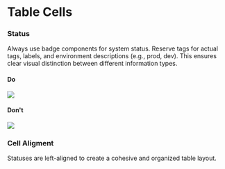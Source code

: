 # Table Cells 

### Status

Always use badge components for system status. Reserve tags for actual tags, labels, and environment descriptions (e.g., prod, dev). This ensures clear visual distinction between different information types.

#### Do

<img src="images/basic-table.png" />


#### Don't

<img src="images/basic-table.png" />

### Cell Aligment

Statuses are left-aligned to create a cohesive and organized table layout.


